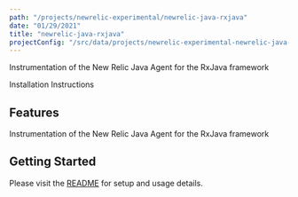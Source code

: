 ```yaml
---
path: "/projects/newrelic-experimental/newrelic-java-rxjava"
date: "01/29/2021"
title: "newrelic-java-rxjava"
projectConfig: "/src/data/projects/newrelic-experimental-newrelic-java-rxjava.json"
---
```


<!-- Imports must occur at the top of the file -->

Instrumentation of the New Relic Java Agent for the RxJava framework

<Link to="https://github.com/newrelic-experimental/newrelic-java-rxjava">Installation Instructions</Link>

## Features

Instrumentation of the New Relic Java Agent for the RxJava framework

## Getting Started

Please visit the [README](https://github.com/newrelic-experimental/newrelic-java-rxjava#readme) for setup and usage details.
